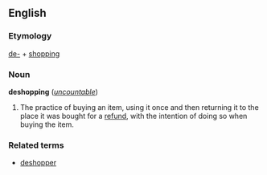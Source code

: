 ==English==
===Etymology===
[[de-]] + [[shopping]]

===Noun===
'''deshopping''' (''[[uncountable]]'')

#The practice of buying an item, using it once and then returning it to the place it was bought for a [[refund]], with the intention of doing so when buying the item.

===Related terms===
*[[deshopper]]